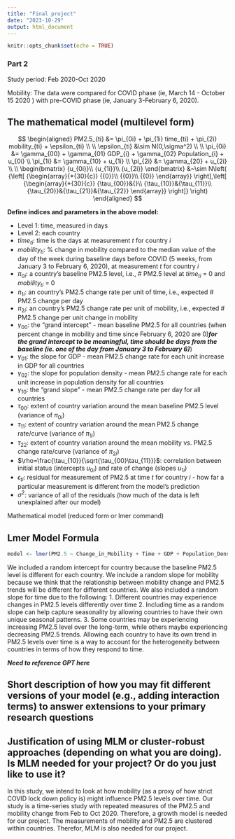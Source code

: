 ```yaml
---
title: "Final project"
date: "2023-10-29"
output: html_document
---
```


```r
knitr::opts_chunk$set(echo = TRUE)
```


### Part 2 
Study period: Feb 2020-Oct 2020

Mobility: The data were compared for COVID phase (ie, March 14 - October 15 2020 ) with pre-COVID phase (ie, January 3-February 6, 2020). 

## The mathematical model (multilevel form) 
$$
\begin{aligned}
PM2.5_{ti} &= \pi_{0i} + \pi_{1i} time_{ti} + \pi_{2i} mobility_{ti} + \epsilon_{ti} \\
\\
\epsilon_{ti} &\sim N(0,\sigma^2) \\
\\
\pi_{0i} &= \gamma_{00} + \gamma_{01} GDP_{i} + \gamma_{02} Population_{i} +  u_{0i} \\
\pi_{1i} &= \gamma_{10} + u_{1i} \\
\pi_{2i} &= \gamma_{20} + u_{2i} \\
\\
\begin{bmatrix}
{u_{0i}}\\ 
{u_{1i}}\\
{u_{2i}}
\end{bmatrix} &~\sim N\left( {\left[ {\begin{array}{*{30}{c}}
{{0}}\\
{{0}}\\
{{0}}
\end{array}} \right],\left[ {\begin{array}{*{30}{c}}
{\tau_{00}}&{}\\
{\tau_{10}}&{\tau_{11}}\\
{\tau_{20}}&{\tau_{21}}&{\tau_{22}}
\end{array}} \right]} \right)
\end{aligned}
$$

**Define indices and parameters in the above model:**

-   Level 1: time, measured in days
-   Level 2: each country 
-   $time_{ti}$: time is the days at measurement *t* for country *i*
-   $mobility_{ti}$: % change in mobility compared to the median value of the day of the week during baseline days before COVID (5 weeks, from January 3 to February 6, 2020), at measurement *t* for country *i*
-   $\pi_{0i}$: a country's baseline PM2.5 level, i.e., \# PM2.5 level at $time_{ti}$ = 0 and $mobility_{ti}$ = 0
-   $\pi_{1i}$: an country's PM2.5 change rate per unit of time, i.e., expected \# PM2.5 change per day
-   $\pi_{2i}$: an country's PM2.5 change rate per unit of mobility, i.e., expected \# PM2.5 change per unit change in mobility
-   $\gamma_{00}$: the "grand intercept" - mean baseline PM2.5 for all countries (when percent change in mobility and time since February 6, 2020 are 0)***for the grand intercept to be meaningful, time should be days from the baseline (ie. one of the day from January 3 to February 6)***)
-   $\gamma_{01}$: the slope for GDP - mean PM2.5 change rate for each unit increase in GDP for all countries
-   $\gamma_{02}$: the slope for population density - mean PM2.5 change rate for each unit increase in population density for all countries
-   $\gamma_{10}$: the "grand slope" - mean PM2.5 change rate per day for all countries
-   $\tau_{00}$: extent of country variation around the mean baseline PM2.5 level (variance of $\pi_{0i}$)
-   $\tau_{11}$: extent of country variation around the mean PM2.5 change rate/curve (variance of $\pi_{1i}$)
-   $\tau_{22}$: extent of country variation around the mean mobility vs. PM2.5 change rate/curve (variance of $\pi_{2i}$)
-   $\rho=\frac{\tau_{10}}{\sqrt{\tau_{00}\tau_{11}}}$: correlation between initial status (intercepts $u_{0i}$) and rate of change (slopes $u_{1i}$)
-   $\epsilon_{ti}$: residual for measurement of PM2.5 at time $t$ for country $i$ - how far a particular measurement is different from the model's prediction
-   $\sigma^2$: variance of all of the residuals (how much of the data is left unexplained after our model)

Mathematical model (reduced form or lmer command)

## Lmer Model Formula
```r
model <- lmer(PM2.5 ~ Change_in_Mobility + Time + GDP + Population_Density + (1 + Time | Country) + (1 | Time), data = dat)
```
We included a random intercept for country because the baseline PM2.5 level is different for each country. We include a random slope for mobility because we think that the relationship between mobility change and PM2.5 trends will be different for different countries. We also included a random slope for time due to the following:
1. Different countries may experience changes in PM2.5 levels differently over time
2. Including time as a random slope can help capture seasonality by allowing countries to have their own unique seasonal patterns.
3. Some countries may be experiencing increasing PM2.5 level over the long-term, while others maybe experiencing decreasing PM2.5 trends. Allowing each country to have its own trend in PM2.5 levels over time is a way to account for the heterogeneity between countries in terms of how they respond to time. 

***Need to reference GPT here***

## Short description of how you may fit different versions of your model (e.g., adding interaction terms) to answer extensions to your primary research questions

## Justification of using MLM or cluster-robust approaches (depending on what you are doing). Is MLM needed for your project? Or do you just like to use it?
In this study, we intend to look at how mobility (as a proxy of how strict COVID lock down policy is) might influence PM2.5 levels over time. Our study is a time-series study with repeated measures of the PM2.5 and mobility change from Feb to Oct 2020. Therefore, a growth model is needed for our project. The measurements of mobility and PM2.5 are clustered within countries. Therefor, MLM is also needed for our project. 


